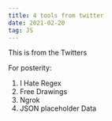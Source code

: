 ```yaml
---
title: 4 tools from twitter
date: 2021-02-20
tag: JS
---
```


<TextLink href="https://twitter.com/nickbulljs/status/1342784851339059203">
  This is from the Twitters
</TextLink>

For posterity:

1. <TextLink href="https://ihateregex.io/">I Hate Regex</TextLink>
2. <TextLink href="https://www.drawkit.io/">Free Drawings</TextLink>
3. <TextLink href="https://ngrok.com/">Ngrok</TextLink>
4. <TextLink href="http://jsonplaceholder.typicode.com/">
     JSON placeholder Data
   </TextLink>
